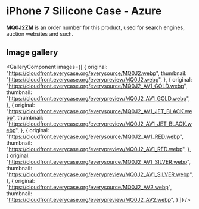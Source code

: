 
# iPhone 7 Silicone Case - Azure

<Callout type='info' emoji='👉🏻'>**MQ0J2ZM** is an order number for this product, used for search engines, auction websites and such.</Callout>

## Image gallery

<GalleryComponent
    images={[
      {
        original: "https://cloudfront.everycase.org/everysource/MQ0J2.webp",
        thumbnail: "https://cloudfront.everycase.org/everypreview/MQ0J2.webp",
      },
      {
        original: "https://cloudfront.everycase.org/everysource/MQ0J2_AV1_GOLD.webp",
        thumbnail: "https://cloudfront.everycase.org/everypreview/MQ0J2_AV1_GOLD.webp",
      },
      {
        original: "https://cloudfront.everycase.org/everysource/MQ0J2_AV1_JET_BLACK.webp",
        thumbnail: "https://cloudfront.everycase.org/everypreview/MQ0J2_AV1_JET_BLACK.webp",
      },
      {
        original: "https://cloudfront.everycase.org/everysource/MQ0J2_AV1_RED.webp",
        thumbnail: "https://cloudfront.everycase.org/everypreview/MQ0J2_AV1_RED.webp",
      },
      {
        original: "https://cloudfront.everycase.org/everysource/MQ0J2_AV1_SILVER.webp",
        thumbnail: "https://cloudfront.everycase.org/everypreview/MQ0J2_AV1_SILVER.webp",
      },
      {
        original: "https://cloudfront.everycase.org/everysource/MQ0J2_AV2.webp",
        thumbnail: "https://cloudfront.everycase.org/everypreview/MQ0J2_AV2.webp",
      }
    ]}
  />
